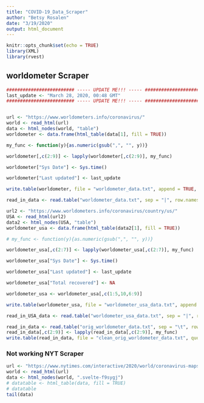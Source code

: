 ```yaml
---
title: "COVID-19_Data_Scraper"
author: "Betsy Rosalen"
date: "3/19/2020"
output: html_document
---
```


```r
knitr::opts_chunk$set(echo = TRUE)
library(XML)
library(rvest)
```

## worldometer Scraper

```r

######################### ----- UPDATE ME!!! ----- #########################
last_update <- "March 28, 2020, 00:48 GMT"
######################### ----- UPDATE ME!!! ----- #########################


url <- "https://www.worldometers.info/coronavirus/"
world <- read_html(url)
data <- html_nodes(world, "table")
worldometer <- data.frame(html_table(data[1], fill = TRUE))

my_func <- function(y){as.numeric(gsub(",", "", y))}

worldometer[,c(2:9)] <- lapply(worldometer[,c(2:9)], my_func)

worldometer["Sys Date"] <- Sys.time()

worldometer["Last updated"] <- last_update

write.table(worldometer, file = "worldometer_data.txt", append = TRUE, quote = FALSE, sep = "|", col.names = FALSE)

read_in_data <- read.table("worldometer_data.txt", sep = "|", row.names = NULL)
```

```r
url2 <- "https://www.worldometers.info/coronavirus/country/us/"
USA <- read_html(url2)
data2 <- html_nodes(USA, "table")
worldometer_usa <- data.frame(html_table(data2[1], fill = TRUE))

# my_func <- function(y){as.numeric(gsub(",", "", y))}

worldometer_usa[,c(2:7)] <- lapply(worldometer_usa[,c(2:7)], my_func)

worldometer_usa["Sys Date"] <- Sys.time()

worldometer_usa["Last updated"] <- last_update

worldometer_usa["Total recovered"] <- NA

worldometer_usa <- worldometer_usa[,c(1:5,10,6:9)]

write.table(worldometer_usa, file = "worldometer_usa_data.txt", append = TRUE, quote = FALSE, sep = "|", col.names = FALSE)

read_in_USA_data <- read.table("worldometer_usa_data.txt", sep = "|", row.names = NULL)
```

```r
read_in_data <- read.table("orig_worldometer_data.txt", sep = "\t", row.names = NULL)
read_in_data[,c(2:9)] <- lapply(read_in_data[,c(2:9)], my_func)
write.table(read_in_data, file = "clean_orig_worldometer_data.txt", quote = FALSE, sep = "|", col.names = FALSE)
```

### Not working NYT Scraper

```r
url <- "https://www.nytimes.com/interactive/2020/world/coronavirus-maps.html"
world <- read_html(url)
data <- html_nodes(world, ".svelte-f9sygj")
# datatable <- html_table(data, fill = TRUE)
# datatable
tail(data)
```

